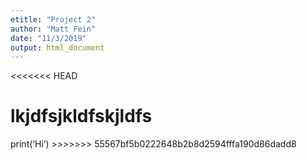 ```yaml
---
etitle: "Project 2"
author: "Matt Fein"
date: "11/3/2019"
output: html_document
---
```



<<<<<<< HEAD

lkjdfsjkldfskjldfs
=======
print('Hi')
>>>>>>> 55567bf5b0222648b2b8d2594fffa190d86dadd8
